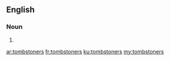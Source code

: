 ==English==

===Noun===
{{head|en|plural}}

# {{plural of|tombstoner|lang=en|nocat=1}}

[[ar:tombstoners]]
[[fr:tombstoners]]
[[ku:tombstoners]]
[[my:tombstoners]]